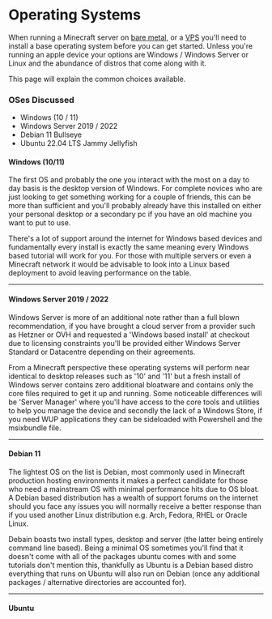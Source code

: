 # Operating Systems

When running a Minecraft server on [bare metal](types#bare-metal--vds), or a [VPS](types#virtual-private-servers) you'll need to install a base operating system before you can get started. Unless you're running an apple device your options are Windows / Windows Server or Linux and the abundance of distros that come along with it.

This page will explain the common choices available.

### OSes Discussed
- Windows (10 / 11)
- Windows Server 2019 / 2022
- Debian 11 Bullseye
- Ubuntu 22.04 LTS Jammy Jellyfish

#### Windows (10/11)

The first OS and probably the one you interact with the most on a day to day basis is the desktop version of Windows. For complete novices who are just looking to get something working for a couple of friends, this can be more than sufficient and you'll probably already have this installed on either your personal desktop or a secondary pc if you have an old machine you want to put to use.

There's a lot of support around the internet for Windows based devices and fundamentally every install is exactly the same meaning every Windows based tutorial will work for you. For those with multiple servers or even a Minecraft network it would be advisable to look into a Linux based deployment to avoid leaving performance on the table.

---

#### Windows Server 2019 / 2022

Windows Server is more of an additional note rather than a full blown recommendation, if you have brought a cloud server from a provider such as Hetzner or OVH and requested a 'Windows based install' at checkout due to licensing constraints you'll be provided either Windows Server Standard or Datacentre depending on their agreements.

From a Minecraft perspective these operating systems will perform near identical to desktop releases such as '10' and '11' but a fresh install of Windows server contains zero additional bloatware and contains only the core files required to get it up and running. Some noticeable differences will be 'Server Manager' where you'll have access to the core tools and utilities to help you manage the device and secondly the lack of a Windows Store, if you need WUP applications they can be sideloaded with Powershell and the msixbundle file.

---

#### Debian 11

The lightest OS on the list is Debian, most commonly used in Minecraft production hosting environments it makes a perfect candidate for those who need a mainstream OS with minimal performance hits due to OS bloat.  A Debian based distribution has a wealth of support forums on the internet should you face any issues you will normally receive a better response than if you used another Linux distribution e.g. Arch, Fedora, RHEL or Oracle Linux.

Debain boasts two install types, desktop and server (the latter being entirely command line based). Being a minimal OS sometimes you'll find that it doesn't come with all of the packages ubuntu comes with and some tutorials don't mention this,  thankfully as Ubuntu is a Debian based distro everything that runs on Ubuntu will also run on Debian (once any additional packages / alternative directories are accounted for).

---

#### Ubuntu